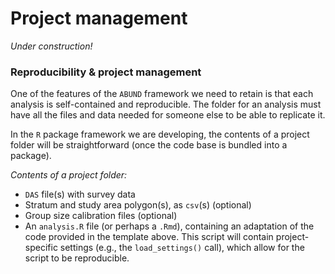 # Project management {#practicalities}

*Under construction!*  

### Reproducibility & project management {-} 

One of the features of the `ABUND` framework we need to retain is that each analysis is self-contained and reproducible. The folder for an analysis must have all the files and data needed for someone else to be able to replicate it. 

In the `R` package framework we are developing, the contents of a project folder will be straightforward (once the code base is bundled into a package).  


*Contents of a project folder:*  

- `DAS` file(s) with survey data  
- Stratum and study area polygon(s), as `csv`(s) (optional)  
- Group size calibration files (optional)  
- An `analysis.R` file (or perhaps a `.Rmd`), containing an adaptation of the code provided in the template above. This script will contain project-specific settings (e.g., the `load_settings()` call), which allow for the script to be reproducible. 



